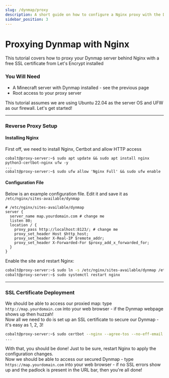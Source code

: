 ```yaml
---
slug: /dynmap/proxy
description: A short guide on how to configure a Nginx proxy with the Dynmap web-server.
sidebar_position: 3
---
```


# Proxying Dynmap with Nginx

This tutorial covers how to proxy your Dynmap server behind Nginx with a free SSL certificate from Let's Encrypt installed

### You Will Need

* A Minecraft server with Dynmap installed - see the previous page
* Root access to your proxy server

This tutorial assumes we are using Ubuntu 22.04 as the server OS and UFW as our firewall. Let's get started!

---

### Reverse Proxy Setup

#### Installing Nginx

First off, we need to install Nginx, Certbot and allow HTTP access

```
cobalt@proxy-server:~$ sudo apt update && sudo apt install nginx python3-certbot-nginx ufw -y
...
cobalt@proxy-server:~$ sudo ufw allow 'Nginx Full' && sudo ufw enable
```


#### Configuration File

Below is an example configuration file. Edit it and save it as `/etc/nginx/sites-available/dynmap`
```nginx
# /etc/nginx/sites-available/dynmap
server {
  server_name map.yourdomain.com # change me
  listen 80;
  location / {
    proxy_pass http://localhost:8123/; # change me
    proxy_set_header Host $http_host;
    proxy_set_header X-Real-IP $remote_addr;
    proxy_set_header X-Forwarded-For $proxy_add_x_forwarded_for;
  }
}
```

Enable the site and restart Nginx:
```bash
cobalt@proxy-server:~$ sudo ln -s /etc/nginx/sites-available/dynmap /etc/nginx/sites-enabled/dynmap
cobalt@proxy-server:~$ sudo systemctl restart nginx
```

---

### SSL Certificate Deployment

We should be able to access our proxied map: type `http://map.yourdomain.com` into your web browser - if the Dynmap webpage shows up then huzzah!  
Now all we need to do is set up an SSL certificate to secure our Dynmap - it's easy as 1, 2, 3!
```bash
cobalt@proxy-server:~$ sudo certbot --nginx --agree-tos --no-eff-email -m johndoe@example.com -d map.yourdomain.com
...
```
With that, you should be done! Just to be sure, restart Nginx to apply the configuration changes.  
Now we should be able to access our secured Dynmap - type `https://map.yourdomain.com` into your web browser - if no SSL errors show up and the padlock is present in the URL bar, then you're all done!